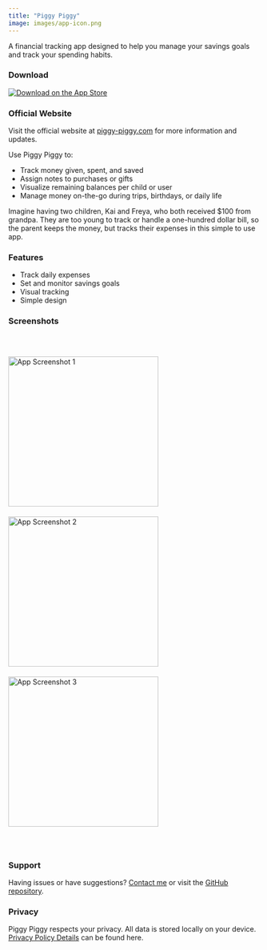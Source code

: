 ```yaml
---
title: "Piggy Piggy"
image: images/app-icon.png
---
```


A financial tracking app designed to help you manage your savings goals and track your spending habits.

### Download

[![Download on the App Store](https://developer.apple.com/app-store/marketing/guidelines/images/badge-example-preferred.png)](https://apps.apple.com/app/piggy-piggy/id6746965872)

### Official Website

Visit the official website at [piggy-piggy.com](https://piggy-piggy.com) for more information and updates.

Use Piggy Piggy to:

- Track money given, spent, and saved
- Assign notes to purchases or gifts
- Visualize remaining balances per child or user
- Manage money on-the-go during trips, birthdays, or daily life

Imagine having two children, Kai and Freya, who both received $100 from grandpa. They are too young to track or handle a one-hundred dollar bill, so the parent keeps the money, but tracks their expenses in this simple to use app. 

### Features

- Track daily expenses
- Set and monitor savings goals
- Visual tracking
- Simple design

### Screenshots

<div style="padding: 20px 0;">
<img src="images/piggy-piggy1.webp" alt="App Screenshot 1" width="300" style="margin: 10px 0;" />
<img src="images/piggy-piggy2.webp" alt="App Screenshot 2" width="300" style="margin: 10px 0;" />
<img src="images/piggy-piggy3.webp" alt="App Screenshot 3" width="300" style="margin: 10px 0;" />
</div>

### Support

Having issues or have suggestions? [Contact me](mailto:piggypiggy@markgingrass.com) or visit the [GitHub repository](https://github.com/mtgingrass/piggy-piggy).

### Privacy

Piggy Piggy respects your privacy. All data is stored locally on your device. [Privacy Policy Details](./privacy.html) can be found here.
